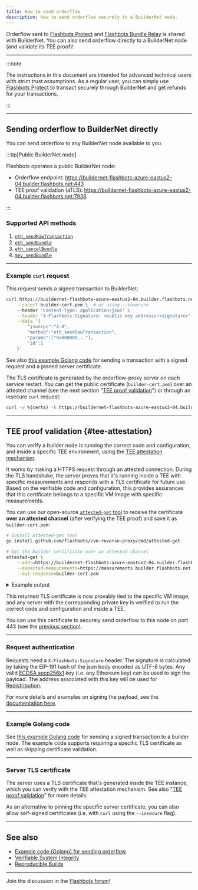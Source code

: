 ```yaml
---
title: How to send orderflow
description: How to send orderflow securely to a BuilderNet node.
---
```


Orderflow sent to [Flashbots Protect](https://protect.flashbots.net) and [Flashbots Bundle Relay](https://docs.flashbots.net/flashbots-auction/advanced/rpc-endpoint) is shared with BuilderNet. You can also send orderflow directly to a BuilderNet node (and validate its TEE proof)!

---

:::note

The instructions in this document are intended for advanced technical users with strict trust assumptions. As a regular user, you can simply use [Flashbots Protect](https://protect.flashbots.net) to transact securely through BuilderNet and get refunds for your transactions.

:::

<hr class="clean" />

## Sending orderflow to BuilderNet directly

You can send orderflow to any BuilderNet node available to you.


:::tip[Public BuilderNet node]

Flashbots operates a public BuilderNet node:

- Orderflow endpoint: https://buildernet-flashbots-azure-eastus2-04.builder.flashbots.net:443
- TEE proof validation (aTLS): https://buildernet-flashbots-azure-eastus2-04.builder.flashbots.net:7936


:::

### Supported API methods

1. [`eth_sendRawTransaction`](https://docs.metamask.io/wallet/reference/json-rpc-methods/eth_sendrawtransaction/)
1. [`eth_sendBundle`](https://docs.flashbots.net/flashbots-auction/advanced/rpc-endpoint#eth_sendbundle)
1. [`eth_cancelBundle`](https://docs.flashbots.net/flashbots-auction/advanced/rpc-endpoint#eth_cancelbundle)
1. [`mev_sendBundle`](https://docs.flashbots.net/flashbots-auction/advanced/rpc-endpoint#mev_sendbundle)

---

### Example `curl` request

This request sends a signed transaction to BuilderNet:

```bash
curl https://buildernet-flashbots-azure-eastus2-04.builder.flashbots.net \
    --cacert builder-cert.pem \  # or using --insecure
    --header 'Content-Type: application/json' \
    --header 'X-Flashbots-Signature: <public key address>:<signature>' \
    --data '{
        "jsonrpc":"2.0",
        "method":"eth_sendRawTransaction",
        "params":["0x000000..."],
        "id":1
    }'
```

See also [this example Golang code](https://github.com/flashbots/go-utils/blob/main/examples/send-multioperator-orderflow/main.go) for sending a transaction with a signed request and a pinned server certificate.

The TLS certificate is generated by the orderflow-proxy server on each service restart. You can get the public certificate (`builder-cert.pem`) over an attested channel (see the next section "[TEE proof validation](#tee-attestation)") or through an insecure `curl` request:

```bash
curl -w %{certs} -k https://buildernet-flashbots-azure-eastus2-04.builder.flashbots.net/
```

<hr class="clean" />

## TEE proof validation {#tee-attestation}

You can verify a builder node is running the correct code and configuration, and inside a specific TEE environment, using the [TEE attestation mechanism](encryption-attestations).

It works by making a HTTPS request through an attested connection. During the TLS handshake, the server proves that it's running inside a TEE with specific measurements and responds with a TLS certificate for future use. Based on the verifiable code and configuration, this provides assurances that this certificate belongs to a specific VM image with specific measurements.

You can use our open-source [`attested-get` tool](https://github.com/flashbots/cvm-reverse-proxy/blob/main/cmd/attested-get/main.go) to receive the certificate **over an attested channel** (after verifying the TEE proof) and save it as `builder-cert.pem`:

```bash
# Install attested-get tool
go install github.com/flashbots/cvm-reverse-proxy/cmd/attested-get

# Get the builder certificate over an attested channel
attested-get \
    --addr=https://buildernet-flashbots-azure-eastus2-04.builder.flashbots.net:7936/cert \
    --expected-measurements=https://measurements.builder.flashbots.net \
    --out-response=builder-cert.pem
```


<details>
  <summary>Example output</summary>

```bash
time=2025-02-21T14:58:58.978+01:00 level=INFO msg="Loading expected measurements from https://measurements.builder.flashbots.net ..." service=attested-get version=dev
time=2025-02-21T14:58:59.461+01:00 level=INFO msg="Measurements loaded" service=attested-get version=dev measurements=3
time=2025-02-21T14:58:59.461+01:00 level=INFO msg="Executing attested GET request to https://buildernet-flashbots-azure-eastus2-04.builder.flashbots.net:7936/cert ..." service=attested-get version=dev
time=2025-02-21T14:59:00.441+01:00 level=INFO msg="Validating attestation document" service=attested-get version=dev
time=2025-02-21T14:59:02.419+01:00 level=INFO msg="Successfully validated attestation document" service=attested-get version=dev
time=2025-02-21T14:59:02.533+01:00 level=INFO msg="Measurements for azure-tdx with 24 entries:" service=attested-get version=dev
{
    "0": "2ade8023eeec241d83eff996830fd33b6b26811a79e8e809def01296337abced",
    "1": "3d458cfe55cc03ea1f443f1562beec8df51c75e14a9fcf9a7234a13f198e7969",
    "10": "0000000000000000000000000000000000000000000000000000000000000000",
    "11": "84b0ef2e25a43fae992d27602d9c35a3ec66c32fc3d7ea08df543dcc87f287e2",
    "12": "0000000000000000000000000000000000000000000000000000000000000000",
    "13": "0000000000000000000000000000000000000000000000000000000000000000",
    "14": "0000000000000000000000000000000000000000000000000000000000000000",
    "15": "0000000000000000000000000000000000000000000000000000000000000000",
    "16": "0000000000000000000000000000000000000000000000000000000000000000",
    "17": "ffffffffffffffffffffffffffffffffffffffffffffffffffffffffffffffff",
    "18": "ffffffffffffffffffffffffffffffffffffffffffffffffffffffffffffffff",
    "19": "ffffffffffffffffffffffffffffffffffffffffffffffffffffffffffffffff",
    "2": "3d458cfe55cc03ea1f443f1562beec8df51c75e14a9fcf9a7234a13f198e7969",
    "20": "ffffffffffffffffffffffffffffffffffffffffffffffffffffffffffffffff",
    "21": "ffffffffffffffffffffffffffffffffffffffffffffffffffffffffffffffff",
    "22": "ffffffffffffffffffffffffffffffffffffffffffffffffffffffffffffffff",
    "23": "0000000000000000000000000000000000000000000000000000000000000000",
    "3": "3d458cfe55cc03ea1f443f1562beec8df51c75e14a9fcf9a7234a13f198e7969",
    "4": "b5fee89a85bf5b168efc4468c18ec4718b26a5c9fc7854bdc34ce25b60add132",
    "5": "21b1ad7993b7fafb6325d42feb78edae740559f42fb13bff207b63a03570d7e6",
    "6": "5d925f4f3d5191128843b4233fbb5857deeaa01e16678b3da034d8d385e56781",
    "7": "124daf47b4d67179a77dc3c1bcca198ae1ee1d094a2a879974842e44ab98bb06",
    "8": "0000000000000000000000000000000000000000000000000000000000000000",
    "9": "210d55d0e3bd00874faaf0ac45778d53a5fd13d84e3a76720cc19b72b0eefbbc"
}
time=2025-02-21T14:59:02.533+01:00 level=INFO msg="Measurements match expected measurements ✅" service=attested-get version=dev matchedMeasurements=buildernet-v1.2.1-azure-tdx-5ddf9cba5dfe0e3ac097b005145ad789bcfdf262231382909062b02db3d461d4.wic.vhd
time=2025-02-21T14:59:02.533+01:00 level=INFO msg="Response body with 696 bytes:" service=attested-get version=dev
-----BEGIN CERTIFICATE-----
MIIB1TCCAXugAwIBAgIRAIWcROk61DuUAYC2xAqrP9IwCgYIKoZIzj0EAwIwDzEN
MAsGA1UEChMEQWNtZTAeFw0yNTAyMTcxODAwMDBaFw0yNjAyMTcxODAwMDBaMA8x
DTALBgNVBAoTBEFjbWUwWTATBgcqhkjOPQIBBggqhkjOPQMBBwNCAATycPoG5DUZ
pGIlCVbujGM1IR5nQCHR7EtqKjESP6QRFUcEL1ElKHfqTD7OPK/M8t/xbTsR2eJT
yjKI6Z8vnnTDo4G3MIG0MA4GA1UdDwEB/wQEAwIChDATBgNVHSUEDDAKBggrBgEF
BQcDATAPBgNVHRMBAf8EBTADAQH/MB0GA1UdDgQWBBQ5TGL/QTbTdnZCpIa64Bgc
7cZ3EjBdBgNVHREEVjBUgglsb2NhbGhvc3SCO2J1aWxkZXJuZXQtZmxhc2hib3Rz
LWF6dXJlLWVhc3R1czItMDQuYnVpbGRlci5mbGFzaGJvdHMubmV0hwR/AAABhwQo
QcO4MAoGCCqGSM49BAMCA0gAMEUCIHVTqjYYzCnH7cF7NzOpavBoh7BWQgN6D5/X
6MReAtIwAiEA5CNGjIXUznOFvXzLMK5udyTHbBPd0WgukT7575KTniA=
-----END CERTIFICATE-----
```

</details>

This returned TLS certificate is now provably tied to the specific VM image, and any server with the corresponding private key is verified to run the correct code and configuration and inside a TEE.

You can use this certificate to securely send orderflow to this node on port 443 (see the [previous section](#example-curl-request)).


<hr class="clean" />

### Request authentication

Requests need a `X-Flashbots-Signature` header. The signature is calculated by taking the EIP-191 hash of the json body encoded as UTF-8 bytes.
Any valid [ECDSA secp256k1](https://en.bitcoin.it/wiki/Secp256k1) key (i.e. any Ethereum key) can be used to sign the payload. The address associated with this key will be used for [Redistribution](refunds).

For more details and examples on signing the payload, see the [documentation here](https://docs.flashbots.net/flashbots-auction/advanced/rpc-endpoint#authentication).

<hr class="clean" />

### Example Golang code

See [this example Golang code](https://github.com/flashbots/go-utils/blob/main/examples/send-multioperator-orderflow/main.go) for sending a signed transaction to a builder node.
The example code supports requiring a specific TLS certificate as well as skipping certificate validation.

<hr class="clean" />

### Server TLS certificate

The server uses a TLS certificate that's generated inside the TEE instance, which you can verify with the TEE attestation mechanism. See also "[TEE proof validation](#tee-attestation)" for more details.

As an alternative to pinning the specific server certificate, you can also allow self-signed certificates (i.e. with `curl` using the `--insecure` flag).

<hr class="clean" />

## See also

- [Example code (Golang) for sending orderflow](https://github.com/flashbots/go-utils/blob/main/examples/send-multioperator-orderflow/main.go)
- [Verifiable System Integrity](verifiable-system-integrity)
- [Reproducible Builds](os-services-builds#reproducible-builds)

---

Join the discussion in the [Flashbots forum](https://collective.flashbots.net/c/builders/14)!
